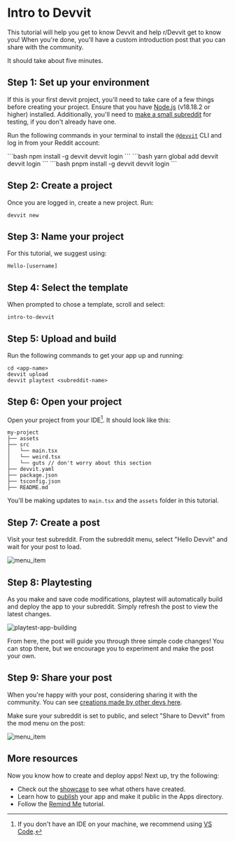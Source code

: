 
# Intro to Devvit

This tutorial will help you get to know Devvit and help r/Devvit get to know you! When you're done, you'll have a custom introduction post that you can share with the community.

It should take about five minutes.

## Step 1: Set up your environment

If this is your first devvit project, you'll need to take care of a few things before creating your project. Ensure that you have [Node.js](https://nodejs.org/) (v18.18.2 or higher) installed. Additionally, you'll need to [make a small subreddit](https://mods.reddithelp.com/hc/en-us/articles/360001766991-How-to-create-a-subreddit) for testing, if you don't already have one.

Run the following commands in your terminal to install the [`@devvit`](https://www.npmjs.com/package/devvit) CLI and log in from your Reddit account:

<Tabs>
<TabItem value="npm" label="npm" default>
```bash
npm install -g devvit
devvit login
```
</TabItem>
<TabItem value="yarn" label="Yarn">
```bash
yarn global add devvit
devvit login
```
</TabItem>
<TabItem value="pnpm" label="pnpm" default>
```bash
pnpm install -g devvit
devvit login
```
</TabItem>
</Tabs>

## Step 2: Create a project

Once you are logged in, create a new project. Run:

```
devvit new
```

## Step 3: Name your project

For this tutorial, we suggest using:

```
Hello-[username]
```

## Step 4: Select the template

When prompted to chose a template, scroll and select:

```
intro-to-devvit
````

## Step 5: Upload and build

Run the following commands to get your app up and running:

```
cd <app-name>
devvit upload
devvit playtest <subreddit-name>
````

## Step 6: Open your project

Open your project from your IDE[^1]. It should look like this:

```text
my-project
├── assets
├── src
│   └── main.tsx
│   └── weird.tsx
│   └── guts // don't worry about this section
├── devvit.yaml
├── package.json
├── tsconfig.json
├── README.md
````

You'll be making updates to `main.tsx` and the `assets` folder in this tutorial.

[^1]: If you don't have an IDE on your machine, we recommend using [VS Code](https://code.visualstudio.com/).

## Step 7: Create a post

Visit your test subreddit. From the subreddit menu, select "Hello Devvit" and wait for your post to load.

![menu_item](./assets/intro-to-devvit-sub-action.png)

## Step 8: Playtesting

As you make and save code modifications, playtest will automatically build and deploy the app to your subreddit. Simply refresh the post to view the latest changes.

![playtest-app-building](./assets/intro-to-devvit-playtesting.png)

From here, the post will guide you through three simple code changes! You can stop there, but we encourage you to experiment and make the post your own.

## Step 9: Share your post

When you're happy with your post, considering sharing it with the community. You can see [creations made by other devs here](https://www.reddit.com/r/hello_user/?f=flair_name%3A%22hello%20devvitor%22).

Make sure your subreddit is set to public, and select "Share to Devvit" from the mod menu on the post:

![menu_item](./assets/intro-to-devvit-mod-action.png)

## More resources

Now you know how to create and deploy apps! Next up, try the following:

- Check out the [showcase](/docs/showcase/) to see what others have created.
- Learn how to [publish](dev_guide/#9-publish) your app and make it public in the Apps directory.
- Follow the [Remind Me](/docs/showcase/tutorials/remind_me.md) tutorial.

